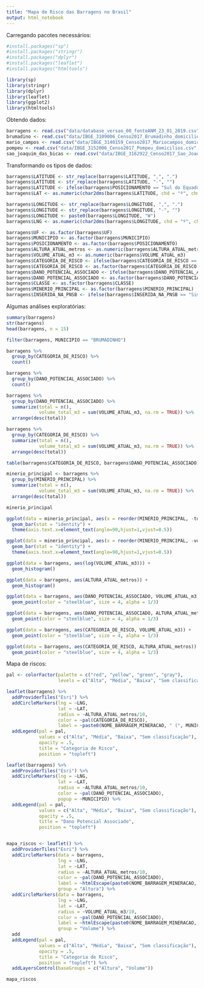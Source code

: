 ```yaml
---
title: "Mapa de Risco das Barragens no Brasil"
output: html_notebook
---
```


Carregando pacotes necessários:

```r
#install.packages("sp")
#install.packages("stringr")
#install.packages("dplyr")
#install.packages("leaflet")
#install.packages("htmltools")

library(sp)
library(stringr)
library(dplyr)
library(leaflet)
library(ggplot2)
library(htmltools)

```

Obtendo dados:

```r
barragens <- read.csv("data/database_versao_00_fonteANM_23_01_2019.csv", stringsAsFactors = FALSE)
brumadino <- read.csv("data/IBGE_3109006_Censo2017_Brumadinho_domicilios.csv", stringsAsFactors = FALSE)
mario_campos <- read.csv("data/IBGE_3140159_Censo2017_Mariocampos_domicilios.csv", stringsAsFactors = FALSE)
pompeu <- read.csv("data/IBGE_3152006_Censo2017_Pompeu_domicilios.csv", stringsAsFactors = FALSE)
sao_joaquim_das_bicas <- read.csv("data/IBGE_3162922_Censo2017_Sao_JoaquimdasBicas_domicilios.csv", stringsAsFactors = FALSE)
```

Transformando os tipos de dados:

```r
barragens$LATITUDE <- str_replace(barragens$LATITUDE, ",", ".")
barragens$LATITUDE <- str_replace(barragens$LATITUDE, "-", "")
barragens$LATITUDE <- ifelse(barragens$POSICIONAMENTO == "Sul do Equador", paste0(barragens$LATITUDE, "S"), paste0(barragens$LATITUDE, "N"))
barragens$LAT <- as.numeric(char2dms(barragens$LATITUDE, chd = "º", chm = "'", chs = "\""))

barragens$LONGITUDE <- str_replace(barragens$LONGITUDE, ",", ".")
barragens$LONGITUDE <- str_replace(barragens$LONGITUDE, "-", "")
barragens$LONGITUDE <- paste0(barragens$LONGITUDE, "W")
barragens$LNG <- as.numeric(char2dms(barragens$LONGITUDE, chd = "º", chm = "'", chs = "\""))

barragens$UF <- as.factor(barragens$UF)
barragens$MUNICIPIO <- as.factor(barragens$MUNICIPIO)
barragens$POSICIONAMENTO <- as.factor(barragens$POSICIONAMENTO)
barragens$ALTURA_ATUAL_metros <- as.numeric(barragens$ALTURA_ATUAL_metros)
barragens$VOLUME_ATUAL_m3 <- as.numeric(barragens$VOLUME_ATUAL_m3)
barragens$CATEGORIA_DE_RISCO <- ifelse(barragens$CATEGORIA_DE_RISCO == "", "Sem classificação", barragens$CATEGORIA_DE_RISCO)
barragens$CATEGORIA_DE_RISCO <- as.factor(barragens$CATEGORIA_DE_RISCO)
barragens$DANO_POTENCIAL_ASSOCIADO <- ifelse(barragens$DANO_POTENCIAL_ASSOCIADO == "", "Sem classificação", barragens$DANO_POTENCIAL_ASSOCIADO)
barragens$DANO_POTENCIAL_ASSOCIADO <- as.factor(barragens$DANO_POTENCIAL_ASSOCIADO)
barragens$CLASSE <- as.factor(barragens$CLASSE)
barragens$MINERIO_PRINCIPAL <- as.factor(barragens$MINERIO_PRINCIPAL)
barragens$INSERIDA_NA_PNSB <- ifelse(barragens$INSERIDA_NA_PNSB == "Sim", TRUE, FALSE)
```

Algumas análises exploratórias:

```r
summary(barragens)
str(barragens)
head(barragens, n = 15)

filter(barragens, MUNICIPIO == "BRUMADINHO")

barragens %>%
  group_by(CATEGORIA_DE_RISCO) %>%
  count()

barragens %>%
  group_by(DANO_POTENCIAL_ASSOCIADO) %>%
  count()

barragens %>%
  group_by(DANO_POTENCIAL_ASSOCIADO) %>%
  summarize(total = n(),
            volume_total_m3 = sum(VOLUME_ATUAL_m3, na.rm = TRUE)) %>%
  arrange(desc(total))

barragens %>%
  group_by(CATEGORIA_DE_RISCO) %>%
  summarize(total = n(),
            volume_total_m3 = sum(VOLUME_ATUAL_m3, na.rm = TRUE)) %>%
  arrange(desc(total))

table(barragens$CATEGORIA_DE_RISCO, barragens$DANO_POTENCIAL_ASSOCIADO)

minerio_principal <- barragens %>%
  group_by(MINERIO_PRINCIPAL) %>%
  summarize(total = n(),
            volume_total_m3 = sum(VOLUME_ATUAL_m3, na.rm = TRUE)) %>%
  arrange(desc(total))

minerio_principal

ggplot(data = minerio_principal, aes(x = reorder(MINERIO_PRINCIPAL, -total), y = total)) +
  geom_bar(stat = "identity") +
  theme(axis.text.x=element_text(angle=90,hjust=1,vjust=0.5))

ggplot(data = minerio_principal, aes(x = reorder(MINERIO_PRINCIPAL, -volume_total_m3), y = volume_total_m3)) +
  geom_bar(stat = "identity") +
  theme(axis.text.x=element_text(angle=90,hjust=1,vjust=0.5))

ggplot(data = barragens, aes(log(VOLUME_ATUAL_m3))) +
  geom_histogram()

ggplot(data = barragens, aes(ALTURA_ATUAL_metros)) +
  geom_histogram()

ggplot(data = barragens, aes(DANO_POTENCIAL_ASSOCIADO, VOLUME_ATUAL_m3)) +
  geom_point(color = "steelblue", size = 4, alpha = 1/3)

ggplot(data = barragens, aes(DANO_POTENCIAL_ASSOCIADO, ALTURA_ATUAL_metros)) +
  geom_point(color = "steelblue", size = 4, alpha = 1/3)

ggplot(data = barragens, aes(CATEGORIA_DE_RISCO, VOLUME_ATUAL_m3)) +
  geom_point(color = "steelblue", size = 4, alpha = 1/3)

ggplot(data = barragens, aes(CATEGORIA_DE_RISCO, ALTURA_ATUAL_metros)) +
  geom_point(color = "steelblue", size = 4, alpha = 1/3)
```

Mapa de riscos:

```r
pal <- colorFactor(palette = c("red", "yellow", "green", "gray"), 
                   levels = c("Alta", "Média", "Baixa", "Sem classificação"))

leaflet(barragens) %>%
  addProviderTiles("Esri") %>%
  addCircleMarkers(lng = ~LNG,
                   lat = ~LAT,
                   radius = ~ALTURA_ATUAL_metros/10,
                   color = ~pal(CATEGORIA_DE_RISCO),
                   label = ~paste0(NOME_BARRAGEM_MINERACAO, " (", MUNICIPIO, ")")) %>%
  addLegend(pal = pal,
            values = c("Alta", "Média", "Baixa", "Sem classificação"),
            opacity = .5,
            title = "Categoria de Risco",
            position = "topleft")

leaflet(barragens) %>%
  addProviderTiles("Esri") %>%
  addCircleMarkers(lng = ~LNG,
                   lat = ~LAT,
                   radius = ~ALTURA_ATUAL_metros/10,
                   color = ~pal(DANO_POTENCIAL_ASSOCIADO),
                   popup = ~MUNICIPIO) %>%
  addLegend(pal = pal,
            values = c("Alta", "Média", "Baixa", "Sem classificação"),
            opacity = .5,
            title = "Dano Potencial Associado",
            position = "topleft")


mapa_riscos <- leaflet() %>%
  addProviderTiles("Esri") %>%
  addCircleMarkers(data = barragens,
                   lng = ~LNG,
                   lat = ~LAT,
                   radius = ~ALTURA_ATUAL_metros/10,
                   color = ~pal(DANO_POTENCIAL_ASSOCIADO),
                   label = ~htmlEscape(paste0(NOME_BARRAGEM_MINERACAO, " (", MUNICIPIO, ")")),
                   group = "Altura") %>%
  addCircleMarkers(data = barragens,
                   lng = ~LNG,
                   lat = ~LAT,
                   radius = ~VOLUME_ATUAL_m3/10,
                   color = ~pal(DANO_POTENCIAL_ASSOCIADO),
                   label = ~htmlEscape(paste0(NOME_BARRAGEM_MINERACAO, " (", MUNICIPIO, ")")),
                   group = "Volume") %>%
  add
  addLegend(pal = pal,
            values = c("Alta", "Média", "Baixa", "Sem classificação"),
            opacity = .5,
            title = "Categoria de Risco",
            position = "topleft") %>%
  addLayersControl(baseGroups = c("Altura", "Volume"))

mapa_riscos
```
